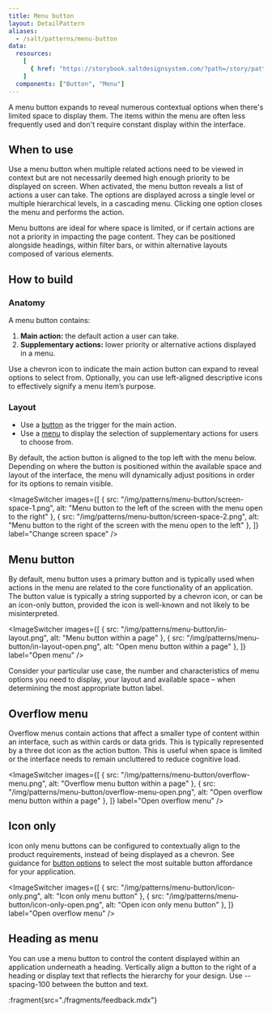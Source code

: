 ```yaml
---
title: Menu button
layout: DetailPattern
aliases:
  - /salt/patterns/menu-button
data:
  resources:
    [
      { href: "https://storybook.saltdesignsystem.com/?path=/story/patterns-menu-button--menu-button", label: "Examples" },
    ]
  components: ["Button", "Menu"]
---
```


A menu button expands to reveal numerous contextual options when there's limited space to display them. The items within the menu are often less frequently used and don't require constant display within the interface.

<Diagram
  src="/img/patterns/menu-button/create.png"
  alt="Menu button"
  border
/>

## When to use

Use a menu button when multiple related actions need to be viewed in context but are not necessarily deemed high enough priority to be displayed on screen. When activated, the menu button reveals a list of actions a user can take. The options are displayed across a single level or multiple hierarchical levels, in a cascading menu. Clicking one option closes the menu and performs the action.

Menu buttons are ideal for where space is limited, or if certain actions are not a priority in impacting the page content. They can be positioned alongside headings, within filter bars, or within alternative layouts composed of various elements. 

## How to build

### Anatomy

A menu button contains:

1. **Main action:** the default action a user can take.
2. **Supplementary actions:** lower priority or alternative actions displayed in a menu. 

<Diagram
  src="/img/patterns/menu-button/anatomy.png"
  alt="Menu button showing supplementary actions."
  border
/>

<ExampleContainer type="positive" customPillText="Best practices">
Use a chevron icon to indicate the main action button can expand to reveal options to select from. Optionally, you can use left-aligned descriptive icons to effectively signify a menu item’s purpose.
</ExampleContainer>

### Layout

- Use a [button](/salt/components/button) as the trigger for the main action. 
- Use a [menu](/salt/components/menu) to display the selection of supplementary actions for users to choose from. 

<Diagram
  src="/img/patterns/menu-button/layout.png"
  alt="layout"
  border
/>

By default, the action button is aligned to the top left with the menu below. Depending on where the button is positioned within the available space and layout of the interface, the menu will dynamically adjust positions in order for its options to remain visible. 

<Diagram
  src="/img/patterns/menu-button/position.png"
  alt="layout"
  border
/>

<ImageSwitcher
  images={[
    { src: "/img/patterns/menu-button/screen-space-1.png", alt: "Menu button to the left of the screen with the menu open to the right" },
    { src: "/img/patterns/menu-button/screen-space-2.png", alt: "Menu button to the right of the screen with the menu open to the left" },
  ]}
  label="Change screen space"
/>

## Menu button

By default, menu button uses a primary button and is typically used when actions in the menu are related to the core functionality of an application. The button value is typically a string supported by a chevron icon, or can be an icon-only button, provided the icon is well-known and not likely to be misinterpreted. 

<ImageSwitcher
  images={[
    { src: "/img/patterns/menu-button/in-layout.png", alt: "Menu button within a page" },
    { src: "/img/patterns/menu-button/in-layout-open.png", alt: "Open menu button within a page" },
  ]}
  label="Open menu"
/>

<ExampleContainer type="positive" customPillText="Best practices">
Consider your particular use case, the number and characteristics of menu options you need to display, your layout and available space – when determining the most appropriate button label.
</ExampleContainer>

## Overflow menu

Overflow menus contain actions that affect a smaller type of content within an interface, such as within cards or data grids. This is typically represented by a three dot icon as the action button. This is useful when space is limited or the interface needs to remain uncluttered to reduce cognitive load. 

<ImageSwitcher
  images={[
    { src: "/img/patterns/menu-button/overflow-menu.png", alt: "Overflow menu button within a page" },
    { src: "/img/patterns/menu-button/overflow-menu-open.png", alt: "Open overflow menu button within a page" },
  ]}
  label="Open overflow menu"
/>

## Icon only

Icon only menu buttons can be configured to contextually align to the product requirements, instead of being displayed as a chevron. See guidance for [button options](/salt/components/button) to select the most suitable button affordance for your application. 

<ImageSwitcher
  images={[
    { src: "/img/patterns/menu-button/icon-only.png", alt: "Icon only menu button" },
    { src: "/img/patterns/menu-button/icon-only-open.png", alt: "Open icon only menu button" },
  ]}
  label="Open overflow menu"
/>

## Heading as menu

You can use a menu button to control the content displayed within an application underneath a heading. Vertically align a button to the right of a heading or display text that reflects the hierarchy for your design. Use --spacing-100 between the button and text. 

<Diagram
  src="/img/patterns/menu-button/heading.png"
  alt="layout"
  border
/>

:fragment{src="./fragments/feedback.mdx"}

